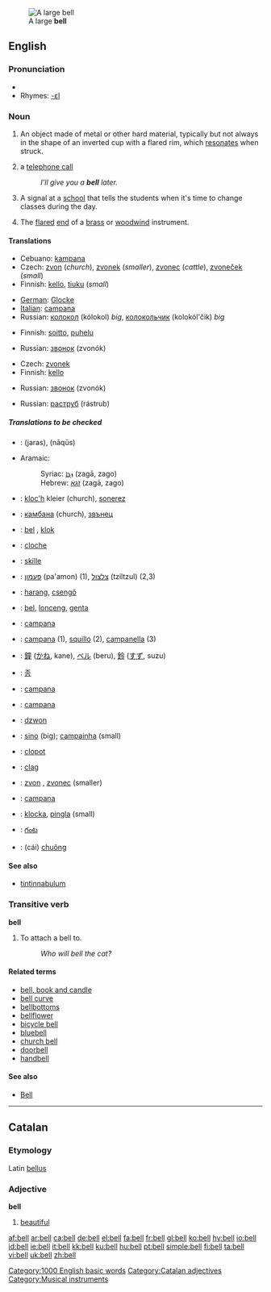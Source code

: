 {{see|bel}}
[[Image:Dzwon z Jasnej Góry.jpg|thumb|A large '''bell''']]
==English==

{{wikipedia}}

===Pronunciation===
*{{audio|en-us-bell.ogg|Audio (US)}}
*Rhymes: [[Rhymes:English:-ɛl|-ɛl]]

===Noun===
{{en-noun}}

# An object made of metal or other hard material, typically but not always in the shape of an inverted cup with a flared rim, which [[resonate]]s when struck.
# {{context|mostly|UK|informal}} a [[telephone call]]
#: ''I’ll give you a '''bell''' later.''
# A signal at a [[school]] that tells the students when it's time to change classes during the day.
# {{music}} The [[flared]] [[end]] of a [[brass]] or [[woodwind]] instrument.

====Translations====
{{trans-top|metallic resonating object}}
*Cebuano: [[kampana]] 
*Czech: [[zvon]] {{m}} (''church''), [[zvonek]] {{m}} (''smaller''),  [[zvonec]] {{m}} (''cattle''), [[zvoneček]] {{m}} (''small'')
*Finnish: [[kello]], [[tiuku]] (''small'')
{{trans-mid}}
*[[German]]: [[Glocke]] {{f}}
*[[Italian]]: [[campana]] {{f}}
*Russian: [[колокол]] (kólokol) {{m}} ''big'', [[колокольчик]] (kolokól'čik) {{m}} ''big''
{{trans-bottom}}
{{trans-top|a telephone call}}
*Finnish: [[soitto]], [[puhelu]]
{{trans-mid}}
*Russian: [[звонок]] (zvonók) {{m}}
{{trans-bottom}}
{{trans-top|signal at a school}}
*Czech: [[zvonek]] {{m}}
*Finnish: [[kello]]
{{trans-mid}}
*Russian: [[звонок]] (zvonók) {{m}}
{{trans-bottom}}
{{trans-top|The flared end of a brass or woodwind instrument}}
{{trans-mid}}
*Russian: [[раструб]] (rástrub) {{m}}
{{trans-bottom}}

=====Translations to be checked=====
{{checktrans}}

*{{ttbc|Arabic}}: {{ARchar|[[جرس]]}} (jaras), {{ARchar|[[ناقوس]]}} (nāqūs)
*Aramaic:
*:Syriac: [[ܙܓܐ]] (zagā, zago) {{m}}
*:Hebrew: [[זגא]] (zagā, zago) {{m}}
*{{ttbc|Breton}}: [[kloc'h]] {{m}} kleier {{p}} (church), [[sonerez]] {{f}}
*{{ttbc|Bulgarian}}: [[камбана]] {{f}} (church), [[звънец]] {{m}}
*{{ttbc|Dutch}}: [[bel]] {{m}}, [[klok]]
*{{ttbc|French}}: [[cloche]]
*{{ttbc|Frisian}}: [[skille]]
*{{ttbc|Hebrew}}: [[פעמון]] (pa'amon) {{m}} (1), [[צלצול]] (tziltzul) {{m}} (2,3)
*{{ttbc|Hungarian}}: [[harang]], [[csengő]]
*{{ttbc|Indonesian}}: [[bel]], [[lonceng]], [[genta]]
*{{ttbc|Interlingua}}: [[campana]]

*{{ttbc|Italian}}: [[campana]] {{f}} (1), [[squillo]] {{m}} (2), [[campanella]] {{f}} (3)
*{{ttbc|Japanese}}: [[鐘]] ([[かね]], kane), [[ベル]] (beru), [[鈴]] ([[すず]], suzu)
*{{ttbc|Korean}}: [[종]]
*{{ttbc|Latin}}: [[campana]] {{f}}
*{{ttbc|Occitan}}: [[campana]] {{f}}
*{{ttbc|Polish}}: [[dzwon]] {{m}}
*{{ttbc|Portuguese}}: [[sino]] {{m}} (big); [[campainha]] {{f}} (small)
*{{ttbc|Romanian}}: [[clopot]] {{n}}
*{{ttbc|Scottish Gaelic}}: [[clag]] {{m}}
*{{ttbc|Slovene}}: [[zvon]] {{m}}, [[zvonec]] {{m}} (smaller)
*{{ttbc|Spanish}}: [[campana]] {{f}}
*{{ttbc|Swedish}}: [[klocka]], [[pingla]] (small)
*{{ttbc|Telugu}}: [[గంట]]
*{{ttbc|Vietnamese}}: (cái) [[chuông]]

====See also====
*[[tintinnabulum]]

===Transitive verb===
{{rfc-trverb|Transitive verb}}
'''bell'''

# To attach a bell to.
#: ''Who will bell the cat?''

====Related terms====
*[[bell, book and candle]]
*[[bell curve]]
*[[bellbottoms]]
*[[bellflower]]
*[[bicycle bell]]
*[[bluebell]]
*[[church bell]]
*[[doorbell]]
*[[handbell]]

====See also====
* [[Bell]]

[[Category:1000 English basic words]]

----

==Catalan==

===Etymology===
Latin [[bellus]]

===Adjective===
'''bell'''

# [[beautiful]]

[[Category:Catalan adjectives]]
[[Category:Musical instruments]]

[[af:bell]]
[[ar:bell]]
[[ca:bell]]
[[de:bell]]
[[el:bell]]
[[fa:bell]]
[[fr:bell]]
[[gl:bell]]
[[ko:bell]]
[[hy:bell]]
[[io:bell]]
[[id:bell]]
[[ie:bell]]
[[it:bell]]
[[kk:bell]]
[[ku:bell]]
[[hu:bell]]
[[pt:bell]]
[[simple:bell]]
[[fi:bell]]
[[ta:bell]]
[[vi:bell]]
[[uk:bell]]
[[zh:bell]]